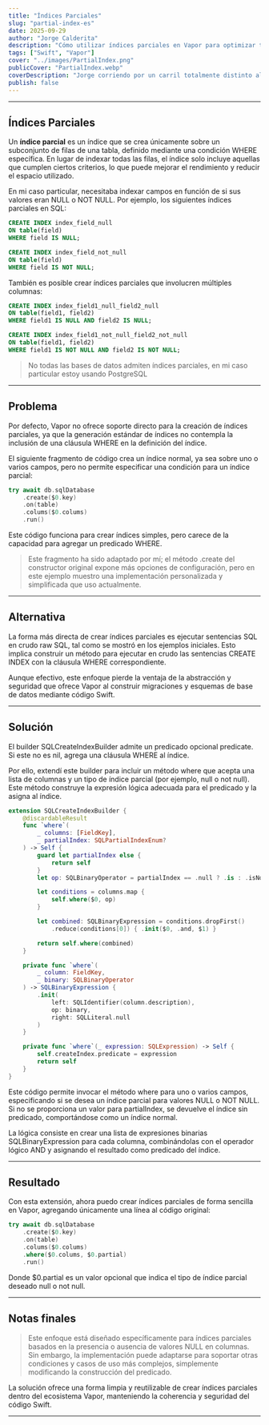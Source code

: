 ```yaml
---
title: "Índices Parciales"
slug: "partial-index-es"
date: 2025-09-29
author: "Jorge Calderita"
description: "Cómo utilizar índices parciales en Vapor para optimizar tus tablas"
tags: ["Swift", "Vapor"]
cover: "../images/PartialIndex.png"
publicCover: "PartialIndex.webp"
coverDescription: "Jorge corriendo por un carril totalmente distinto al de los demás corredores, con un bocadillo que dice Partial Index"
publish: false
---
```

---

## Índices Parciales

Un **índice parcial** es un índice que se crea únicamente sobre un subconjunto de filas de una tabla, definido mediante una condición <span class="high">WHERE</span> específica. En lugar de indexar todas las filas, el índice solo incluye aquellas que cumplen ciertos criterios, lo que puede mejorar el rendimiento y reducir el espacio utilizado.

En mi caso particular, necesitaba indexar campos en función de si sus valores eran <span class="high">NULL</span> o <span class="high">NOT NULL</span>. Por ejemplo, los siguientes índices parciales en SQL:

```sql
CREATE INDEX index_field_null 
ON table(field) 
WHERE field IS NULL;

CREATE INDEX index_field_not_null 
ON table(field) 
WHERE field IS NOT NULL;
```

También es posible crear índices parciales que involucren múltiples columnas:

```sql
CREATE INDEX index_field1_null_field2_null 
ON table(field1, field2) 
WHERE field1 IS NULL AND field2 IS NULL;

CREATE INDEX index_field1_not_null_field2_not_null 
ON table(field1, field2) 
WHERE field1 IS NOT NULL AND field2 IS NOT NULL;
```

> No todas las bases de datos admiten índices parciales, en mi caso particular estoy usando <span class="high">PostgreSQL</span>

---

## Problema

Por defecto, Vapor no ofrece soporte directo para la creación de índices parciales, ya que la generación estándar de índices no contempla la inclusión de una cláusula <span class="high">WHERE</span> en la definición del índice.

El siguiente fragmento de código crea un índice normal, ya sea sobre uno o varios campos, pero no permite especificar una condición para un índice parcial:

```swift
try await db.sqlDatabase
    .create($0.key)
    .on(table)
    .colums($0.colums)
    .run()
```

Este código funciona para crear índices simples, pero carece de la capacidad para agregar un predicado <span class="high">WHERE</span>.

> Este fragmento ha sido adaptado por mí; el método <span class="high">.create</span> del constructor original expone más opciones de configuración, pero en este ejemplo muestro una implementación personalizada y simplificada que uso actualmente.

---

## Alternativa

La forma más directa de crear índices parciales es ejecutar sentencias SQL en crudo <span class="high">raw SQL</span>, tal como se mostró en los ejemplos iniciales. Esto implica construir un método para ejecutar en crudo las sentencias <span class="high">CREATE INDEX</span> con la cláusula <span class="high">WHERE</span> correspondiente.

Aunque efectivo, este enfoque pierde la ventaja de la abstracción y seguridad que ofrece Vapor al construir migraciones y esquemas de base de datos mediante código Swift.

---

## Solución

El builder <span class="high">SQLCreateIndexBuilder</span> admite un predicado opcional <span class="high">predicate</span>. Si este no es <span class="high">nil</span>, agrega una cláusula <span class="high">WHERE</span> al índice.

Por ello, extendí este builder para incluir un método <span class="high">where</span> que acepta una lista de columnas y un tipo de índice parcial (por ejemplo, <span class="high">null</span> o <span class="high">not null</span>). Este método construye la expresión lógica adecuada para el predicado y la asigna al índice.

```swift
extension SQLCreateIndexBuilder {
    @discardableResult
    func `where`(
        _ columns: [FieldKey],
        _ partialIndex: SQLPartialIndexEnum?
    ) -> Self {
        guard let partialIndex else {
            return self
        }
        let op: SQLBinaryOperator = partialIndex == .null ? .is : .isNot

        let conditions = columns.map {
            self.where($0, op)
        }

        let combined: SQLBinaryExpression = conditions.dropFirst()
            .reduce(conditions[0]) { .init($0, .and, $1) }

        return self.where(combined)
    }

    private func `where`(
        _ column: FieldKey,
        _ binary: SQLBinaryOperator
    ) -> SQLBinaryExpression {
        .init(
            left: SQLIdentifier(column.description),
            op: binary,
            right: SQLLiteral.null
        )
    }

    private func `where`(_ expression: SQLExpression) -> Self {
        self.createIndex.predicate = expression
        return self
    }
}
```

Este código permite invocar el método <span class="high">where</span> para uno o varios campos, especificando si se desea un índice parcial para valores <span class="high">NULL</span> o <span class="high">NOT NULL</span>. Si no se proporciona un valor para <span class="high">partialIndex</span>, se devuelve el índice sin predicado, comportándose como un índice normal.

La lógica consiste en crear una lista de expresiones binarias <span class="high">SQLBinaryExpression</span> para cada columna, combinándolas con el operador lógico <span class="high">AND</span> y asignando el resultado como predicado del índice.

---

## Resultado

Con esta extensión, ahora puedo crear índices parciales de forma sencilla en Vapor, agregando únicamente una línea al código original:

```swift
try await db.sqlDatabase
    .create($0.key)
    .on(table)
    .colums($0.colums)
    .where($0.colums, $0.partial)
    .run()
```

Donde <span class="high">$0.partial</span> es un valor opcional que indica el tipo de índice parcial deseado <span class="high">null</span> o <span class="high">not null</span>.

---

## Notas finales

> Este enfoque está diseñado específicamente para índices parciales basados en la presencia o ausencia de valores <span class="high">NULL</span> en columnas. Sin embargo, la implementación puede adaptarse para soportar otras condiciones y casos de uso más complejos, simplemente modificando la construcción del predicado.

La solución ofrece una forma limpia y reutilizable de crear índices parciales dentro del ecosistema Vapor, manteniendo la coherencia y seguridad del código Swift.

---